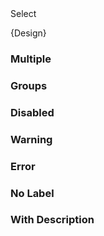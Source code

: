 

<Meta of={Select} />
<Title>Components/Select</Title>
<Subtitle>Select</Subtitle>

<Primary />
<Controls />

<Markdown>{Design}</Markdown>

### Multiple

<Canvas of={Select.Multiple} />

### Groups

<Canvas of={Select.Groups} />

### Disabled

<Canvas of={Select.Disabled} />

### Warning

<Canvas of={Select.Warning} />

### Error

<Canvas of={Select.Error} />

### No Label

<Canvas of={Select.NoLabel} />

### With Description

<Canvas of={Select.Description} />
